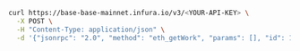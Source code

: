 
<Tabs>
  <TabItem value="cURL">

```bash
curl https://base-base-mainnet.infura.io/v3/<YOUR-API-KEY> \
  -X POST \
  -H "Content-Type: application/json" \
  -d '{"jsonrpc": "2.0", "method": "eth_getWork", "params": [], "id": 1}'
```

  </TabItem>
</Tabs>
